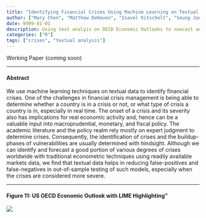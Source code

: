```yaml
---
title: "Identifying Financial Crises Using Machine Learning on Textual Data"
author: ["Mary Chen", "Matthew DeHaven", "Isavel Kitschelt", "Seung Jung Lee", "Martin J. Sicilian"]
date: 9999-01-01
description: Using text analyis on OECD Economic Outlooks to nowcast and forecast economic crises.
categories: ["R"]
tags: ["crises", "textual analysis"]
---
```


Working Paper (coming soon)

---

#### Abstract
We use machine learning techniques on textual data to identify financial crises. One of the challenges in financial crisis management is being able to determine whether a country is in a crisis or not, or what type of crisis a country is in, especially in real time. The onset of a crisis and its severity also has implications for real economic activity and, hence can be a valuable input into macroprudential, monetary, and fiscal policy. The academic literature and the policy realm rely mostly on expert judgment to determine crises. Consequently, the identification of crises and the buildup-phases of vulnerabilities are usually determined with hindsight. Although we can identify and forecast a good portion of various degrees of crises worldwide with traditional econometric techniques using readily available markets data, we find that textual data helps in reducing false-positives and false-negatives in out-of-sample testing of such models, especially when the crises are considered more severe.

---

#### Figure 11: US OECD Economic Outlook with LIME Highlighting"
![](fig11.png)


